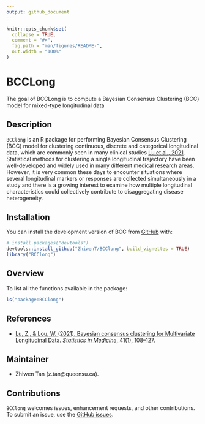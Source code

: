 ```yaml
---
output: github_document
---
```


<!-- README.md is generated from README.Rmd. Please edit that file -->

```r
knitr::opts_chunk$set(
  collapse = TRUE,
  comment = "#>",
  fig.path = "man/figures/README-",
  out.width = "100%"
)
```

# BCCLong

<!-- badges: start -->
<!-- badges: end -->

The goal of BCCLong is to compute a Bayesian Consensus Clustering (BCC) model 
for mixed-type longitudinal data

## Description

`BCClong` is an R package for performing Bayesian Consensus Clustering (BCC) model for clustering continuous, discrete and categorical longitudinal data, which are commonly seen in many clinical studies [Lu et al., 2021](https://doi.org/10.1002/sim.9225). Statistical methods for clustering a single longitudinal trajectory have been well-developed and widely used in many different medical research areas. However, it is very common these days to encounter situations where several longitudinal markers or responses are collected simultaneously in a study and there is a growing interest to examine how multiple longitudinal characteristics could collectively contribute to disaggregating disease heterogeneity. 

## Installation

You can install the development version of BCC from [GitHub](https://github.com/) with:

``` r
# install.packages("devtools")
devtools::install_github("ZhiwenT/BCClong", build_vignettes = TRUE)
library("BCClong")
```

## Overview

To list all the functions available in the package:

```r
ls("package:BCClong")
```

## References

* [Lu, Z., &amp; Lou, W. (2021). Bayesian consensus clustering for Multivariate Longitudinal Data. *Statistics in Medicine*, 41(1), 108–127.](https://doi.org/10.1002/sim.9225) 

## Maintainer

* Zhiwen Tan (z.tan@queensu.ca). 

## Contributions

`BCClong` welcomes issues, enhancement requests, and other contributions. To submit an issue, use the [GitHub issues](https://github.com/ZhiwenT/BCClong/issues).

